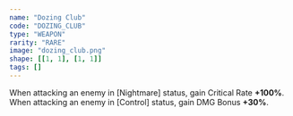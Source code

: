 ```yaml
---
name: "Dozing Club"
code: "DOZING_CLUB"
type: "WEAPON"
rarity: "RARE"
image: "dozing_club.png"
shape: [[1, 1], [1, 1]]
tags: []
---
```


When attacking an enemy in [Nightmare] status, gain Critical Rate **+100%**. When attacking an enemy in [Control] status, gain DMG Bonus **+30%**.

